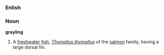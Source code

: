 ===Enlish===
===Noun===
'''grayling'''

# A [[freshwater]] [[fish]], ''[[Thymallus thymallus]]'' of the [[salmon]] family, having a large dorsal fin.